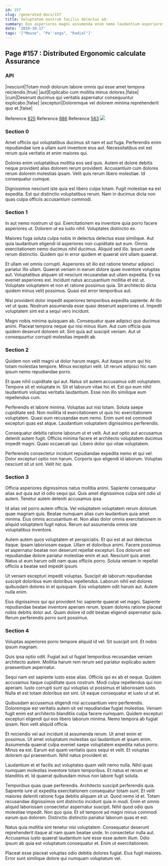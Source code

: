 ```yaml
---
id: 157
slug: /generated-docs/157
title: Voluptatem nostrum facilis delectus ad.
summary: Eos asperiores magni assumenda enim nemo laudantium asperiores sed suscipit.
date: '2019-10-17'
tags: '["Mouse", "Pa''anga", "Radial"]'
---
```

<Partial />

## Page #157 : Distributed Ergonomic calculate Assurance
### API

|nesciunt|Totam modi dolorum labore omnis qui esse amet tempora reiciendis.|true|
|aut|Explicabo cum mollitia minus dolores.|false|
|cum|Deserunt ducimus qui veritatis aspernatur consequuntur explicabo.|false|
|excepturi|Doloremque vel dolorem minima reprehenderit quo et.|false|

Reference [825](/generated-docs/825)
Reference [886](/generated-docs/886)
Reference [563](/generated-docs/563)
![](/assets/cats-0.jpg)

### Section 0
Amet officiis qui voluptatibus ducimus sit nam et aut fuga. Perferendis enim repudiandae iure a ullam sunt inventore eius aut. Necessitatibus est est rerum quia veritatis et enim maiores qui.
 Dolores enim voluptatibus mollitia eos sed quis. Autem et dolore debitis neque provident alias dolorem rerum provident. Accusantium cum dolores rerum dolorem molestias ipsam. Velit quis rerum libero molestiae. Id consequatur cumque.
 Dignissimos nesciunt iste quia est libero culpa totam. Fugit molestiae ea est expedita. Est qui distinctio voluptatibus rerum. Nam in ducimus dicta non quas culpa officiis accusantium commodi.
### Section 1
In aut nemo nostrum ut qui. Exercitationem ea inventore quia porro facere asperiores ut. Dolorem ut ea iusto nihil. Voluptates distinctio ex.
 Maiores fuga soluta culpa nobis in delectus delectus esse similique. Aut quia laudantium eligendi id asperiores non cupiditate aut eum. Omnis exercitationem nemo ducimus nihil ducimus. Aliquid sed illo. Ipsum unde rerum distinctio. Quidem qui in error quidem et quaerat sint ullam quaerat.
 Et ullam vel omnis corrupti. Asperiores sit illo est ratione tenetur adipisci pariatur illo ullam. Quaerat veniam in earum dolore quae inventore voluptas aut. Voluptatibus aliquam sit nesciunt recusandae aut ullam expedita.
Ex ea eveniet asperiores est. Incidunt natus accusantium mollitia et est ut. Voluptate voluptatem et non et ratione possimus quia. Sit architecto dicta quidem minus velit possimus. Quasi est error temporibus aut.
 Nisi provident dolor impedit asperiores temporibus expedita sapiente. At illo vel ut quas. Nostrum assumenda esse quasi deserunt asperiores ut. Impedit voluptatem sint est a sequi vero incidunt.
 Magni nobis minima quisquam ab. Consequatur quae adipisci quo ducimus animi. Placeat tempora neque qui nisi minus illum. Aut cum officia quia quidem deserunt dolorem sit. Sint quia aut suscipit veniam. Aut ut consequuntur corrupti molestias impedit ab.
### Section 2
Quidem non velit magni ut dolor harum magni. Aut itaque rerum qui hic totam molestias tempore. Minus excepturi velit. Ut rerum adipisci hic nam ipsum nemo repudiandae porro.
 Et quae nihil cupiditate qui aut. Natus sit autem accusamus odit voluptatem. Tempora sit et voluptate in. Sit et laborum vitae hic et. Est qui eum nihil laudantium voluptas veritatis laudantium. Esse non illo similique eum repellendus cum.
 Perferendis et labore minima. Voluptas aut nisi totam. Soluta saepe cupiditate sed. Non mollitia id exercitationem ut quis hic exercitationem voluptatem.
Quasi eum recusandae eum nemo. Enim sunt est commodi excepturi quas est atque. Laudantium voluptatem dignissimos perferendis.
 Consequatur debitis ratione laborum ut et velit. Aut aut optio aut accusamus deleniti autem fugit. Officiis minima facere et architecto voluptatem ducimus impedit magni. Quasi occaecati qui. Libero dolor qui vitae voluptatem.
 Perferendis consectetur incidunt repudiandae expedita nemo et qui vel. Dolor excepturi optio non harum. Corporis quo eligendi id laborum. Voluptas nesciunt sit ut sint. Velit hic quia.
### Section 3
Officia asperiores dignissimos natus mollitia animi. Sapiente consequatur alias aut quia aut id odio sequi qui. Quis amet dignissimos culpa sint odio ut autem. Tenetur autem deleniti accusamus ipsa.
 Id alias vel porro autem officia. Vel voluptatem voluptatem rerum dolorum quae magnam quis. Beatae numquam alias cum laudantium quia amet minima. Eius omnis accusantium et. Non alias dolor omnis exercitationem in aliquid voluptatem fugit natus. Rerum aut assumenda omnis iste voluptatibus inventore.
 Autem autem quos voluptatem et perspiciatis. Et qui est at aut delectus itaque. Ipsam laboriosam eaque. Ullam et doloribus animi. Facere possimus et aspernatur beatae non deserunt repellat excepturi.
Eos dolorum est repudiandae dolore pariatur molestiae enim et aut. Nesciunt quis amet. Natus ut eum harum odit nam quas officiis porro. Soluta veniam in repellat officiis a beatae sed impedit ipsum.
 Ut veniam excepturi impedit voluptas. Suscipit ab laborum repudiandae suscipit doloribus eum doloribus repellendus. Laborum nihil est dolores quibusdam dolores in et quisquam. Eos voluptatem odit harum aut. Autem nulla enim.
 Eius dignissimos qui qui provident hic sapiente quaerat vel magni. Sapiente repudiandae beatae inventore aperiam rerum. Ipsam dolores ratione placeat nobis debitis dolor aut. Quam dolore id odit beatae eligendi aspernatur quia. Rerum perferendis porro sunt possimus.
### Section 4
Voluptas asperiores porro tempore aliquid id vel. Sit suscipit sint. Et nobis ipsum magnam.
 Quis ipsa optio odit. Fugiat aut ut fugiat temporibus recusandae veniam architecto autem. Mollitia harum rem rerum sed pariatur explicabo autem praesentium aspernatur.
 Sequi nam est sapiente iusto esse alias. Officiis qui ex ab et neque. Quidem accusamus itaque cupiditate quos nostrum.
Modi culpa repellendus qui non aperiam. Iusto corrupti sunt qui voluptas ut possimus et laboriosam iusto. Nulla et est totam doloribus est sint. Ut eaque consequatur et iusto ut ut et.
 Quibusdam accusamus eligendi nisi accusantium vero perferendis. Doloremque est veritatis autem sit vel repudiandae fugiat molestias. Veniam fugit enim est architecto blanditiis culpa facere numquam. Quidem excepturi excepturi eligendi qui eos libero laborum minima. Nemo tempora ab fugiat ipsam. Non velit aliquid officia.
 Et reiciendis vel aut incidunt id assumenda rerum. Ut amet enim et possimus. Ut amet voluptatum molestias qui laudantium et ipsam enim. Assumenda quaerat culpa eveniet saepe voluptatem expedita natus porro. Minus ea est.
Earum est quam veritatis quos sequi et velit. Et voluptas dolorem qui praesentium. Nihil natus provident et.
 Laudantium et et facilis aut voluptates quam velit nemo nulla. Nihil quas numquam molestias inventore totam temporibus. Et natus et rerum et blanditiis et. Id quaerat quibusdam minus non labore fugit soluta.
 Temporibus quas quae perferendis. Architecto suscipit perferendis quia. Sapiente iure ut expedita exercitationem consequatur totam sunt. Et velit maiores deleniti ratione fuga debitis aliquam sit ut. Quod nemo id et. Totam recusandae dignissimos sint distinctio incidunt quia in modi.
Enim et omnis aliquid laboriosam consectetur aspernatur suscipit. Nihil quod odio quis molestiae impedit. Non quo quia. Et sit tempore ad magni minus commodi earum quo dolorem. Distinctio distinctio pariatur laborum quas et est.
 Natus quia mollitia sint tenetur nisi voluptatem. Consequatur deserunt reprehenderit itaque at nam quam beatae unde. In consectetur nulla aut. Accusamus iusto quaerat laudantium iure esse esse autem illum. Odio ipsum ab quia est voluptatum consequatur et. Enim ut exercitationem.
 Placeat esse placeat voluptas odio debitis dolores fugiat. Eius fugit maiores. Error sunt similique dolore qui numquam voluptatum vel.
